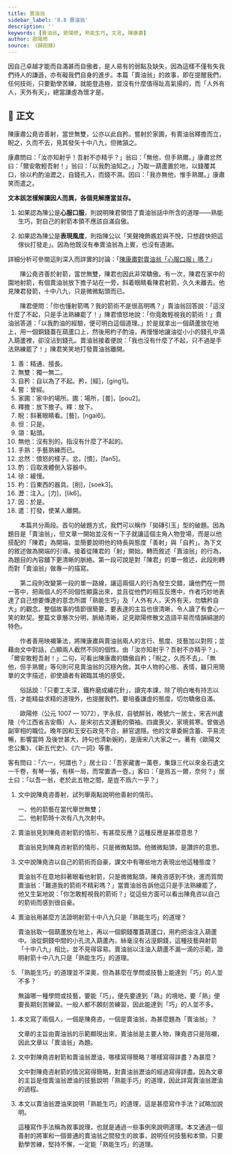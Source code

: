 ```yaml
---
title: 賣油翁
sidebar_label: '8.8 賣油翁'
description: ''
keywords: [賣油翁, 歐陽修, 熟能生巧, 文言, 陳康肅]
author: 歐陽修
source: 《歸田錄》
---
```


<!-- <AudioCard tracks={[{title:`【粵】〈曾子殺豬〉`, src:`/audio/曾子殺豬(粵語).mp3`,author:'韓非 (EDB)', cap:'粵語'},{title:'【普】〈曾子殺豬〉',src:'/audio/曾子殺豬(普通話).mp3',author:'韓非 (EDB)', cap:'普通話'}]} /> -->

<!-- ![曾子殺豬](/img/S1/曾子殺豬/Cover.jpg) -->

<Intro>

因自己卓越才能而自滿甚而自傲者，是人易有的弱點及缺失，因為這樣不僅有失我們待人的謙遜，亦有礙我們自身的進步。本篇「賣油翁」的故事，即在提醒我們，任何技術，只要勤學苦練，就能登造極，並沒有什麼值得趾高氣揚的，而「人外有人，天外有天」，總當謙虛為懷才是。

</Intro>

## 📖 正文

<div className="main prose">

陳康肅公堯咨<Annotate title="精通、擅長。">善</Annotate>射，當世<Annotate title="獨一無二。">無雙</Annotate>，公亦以此<Annotate title="自以為了不起。矜，粵 [經]，[ging1]。">自矜</Annotate>。<Annotate title="曾經。">嘗</Annotate>射於<Annotate title="家中的場所。圃：場所，粵 [普]，[pou2]。">家圃</Annotate>，有賣油翁<Annotate title="放下擔子。釋：放下。">釋擔</Annotate>而立，<Annotate title="斜著眼睛看。粵 [藝]，[ngai6]。">睨</Annotate>之，久而不去，見其發矢十中八九，<Annotate title="只是。">但</Annotate>微<Annotate title="點頭。">頷</Annotate>之。

康肅問曰：「汝亦知射乎！吾射不亦精乎？」翁曰：「<Annotate title="沒有別的，指沒有什麼了不起的。">無他</Annotate>，但<Annotate title="手藝熟練。">手熟</Annotate>爾。」康肅<Annotate title="憤怒的樣子。忿，粵 [憤]，[fan5]。">忿然</Annotate>曰：「爾安敢輕吾射！」翁曰：「以我<Annotate title="舀取液體倒入容器中。">酌</Annotate>油知之。」乃取一葫蘆置於地，以錢覆其口，<Annotate title="緩慢。">徐</Annotate>以<Annotate title="舀東西的器具。粵 [削]，[soek3]。">杓</Annotate>酌油<Annotate title="注入。粵 [力]，[lik6]">瀝</Annotate>之，自錢孔入，而錢不濕。<Annotate title="於是。">因</Annotate>曰：「我亦無他，惟手熟爾。」康肅笑而<Annotate title="打發，使某人離開。">遣</Annotate>之。

</div>

<DeepDive title="陳君最後無話可說，只是笑笑地讓賣油翁離開，你覺得是什麼原因？">

**文本該怎樣解讀因人而異，各個見解應當並存。**

1. 如果認為陳公是**心服口服**，則說明陳君領悟了賣油翁話中所含的道理——熟能生巧，對自己的射箭本領不應該自滿自傲。

2. 如果認為陳公是**表現風度**，則指陳公以「笑聲掩飾尷尬與不悅，只想趕快把這傢伙打發走」。因為他既沒有奉賣油翁為上賓，也沒有道謝。

詳細分析可參閱這則深入而詳實的討論：「[陳康肅對賣油翁「心服口服」嗎？](http://area.hcjh.tn.edu.tw/noise/wbbs/view.asp?articleid=20070325141108&Discuss=t543&Page=1)」

<!-- 〈賣油翁〉一文旨在說明「熟能生巧」之理，此無疑義。
從課文中，看不出陳堯咨後來對賣油翁「心服口服」，頂多就是佩服賣油翁「酌油」的技巧精湛。原本自覺受到「無禮冒犯」的不悅，在賣油翁拿出實力展示之後，覺得可以接受對方「但手熟爾」的說法，也就不再感到「忿然」。故「笑而遣之」的「笑」，乃基於此。
當時陳堯咨就「射於家圃」，雖然自矜射箭的技藝「當世無雙」，卻也還不到「百發百中」的神技，不過就是「十中八九」而已。若是陳堯咨真的「心服口服」，眼前的賣油翁不正是「提升射藝的明師」嗎？踏破鐵鞋無覓處，高人自動上門來，豈有不奉為上賓請益的道理？真的誠心悅服，沒有杯茶盞酒，起碼也要一臉誠懇地說聲「謝謝」，表現出「茅塞頓開」或「醍醐灌頂」的喜悅吧！
「遣之」有「打發他走」的意思。在怎樣的心思底下，身為主人的陳堯咨，只是想趕快把人打發走而已？
所以說，從課文中看不出陳堯咨對賣油翁「心服口服」。在我看來，陳堯咨的心裡應該是這樣想的：「我也同意『熟能生巧』的道理啦！不過酌油是酌油，射箭歸射箭，道理可以通用，但是兩者需要的技巧完全不同。歐哩喪，您就別在這裡搶鏡頭了！」
鄙意以為，「笑而遣之」寫出陳堯咨的「風度」（至少不是「關門放狗」）。對於賣油翁而言，熟能生巧的酌油技藝可以是「無他」（沒什麼了不起）；但是對陳堯咨而言，自己的射藝能臻至熟能生巧，當中的付出與射藝精湛的社會意義，就不只是一句輕描淡寫的「無他」而已。

「賣油翁」一文有一種「高手在民間」的味道，自詡「文武雙全」的陳堯咨，在歐陽脩筆下，是拿來襯托賣油翁的。描述陳堯咨射箭屬於略寫；賣油翁從酷酷出場到應對質疑，以至於表演酌油神技，屬於詳寫，敘述側重在賣油翁。所以陳堯咨在這文本中，顯得面貌模糊，不如賣油翁的形像生動鮮明。

像我就會覺得歐陽脩此文帶著「春秋筆法」，不直接評價人物與事件，而是透過「細節描寫」來委婉傳遞褒貶之意。例如一開始的「善射，當世無雙，公亦以此自矜」，跟著接續其後的「見其發矢十中八九，但微頷之」，形成明顯對比，這裡就有「微酸陳堯咨」的味道了。

陳堯咨在自家射箭場射箭，以我們對宋朝文人的理解，應該不會是策馬連發，而是站著射向固定的靶子，這「十中八九」跟「當世無雙」的距離頗遙遠啊！這樣的射藝也能算「當世無雙」的話，那就是「天下無人」了。

若果真是「策馬連發」而「十中八九」，歐陽脩卻故意略去不寫，那就是歐陽脩壞壞了。歐陽脩有沒有壞壞，不可得而知，但我們可以確認歐陽脩不是那種沒見過世面的荒村鄙夫、無知腐儒，用「當世無雙」、「自矜」對比「十中八九」，我怎麼看就是覺得很有問題。

一開始捧得高高的（善射，當世無雙），接著賣油翁出場到「笑而遣之」，一路崩解了「以此自矜」的陳堯咨，有一種從「志得意滿」的滿血狀態，突然被人潑冷水而熄火的落差。

陳堯咨對賣油翁是不是心服口服，解讀的歧異也在「笑而遣之」。這「笑而遣之」是心服口服而釋懷大笑，然後恭送高人離去？還是用笑聲掩飾尷尬與不悅，只想趕快把這傢伙打發走？明顯的，各有支持者，解讀感受因人而異了。

或許原文曾被節刪，而課本選文又少了最後一句：「此與莊生所謂解牛斫輪者何異？」讓此文解讀的線索不足。只是，文末加上這一句「此與莊生所謂解牛斫輪者何異？」再來推敲是否「心服口服」，也因著不同解讀的角度，在情意上依舊維持著互異的感知。

「感覺」這東西，是很難用「道理」說服別人的，因為別人的感覺也有他的道理。而我從課文的字裡行間，最初直覺到「不怎心服口服」的點，就是那個「遣之」。

陳堯咨當下是不是「心服口服」的狀態，其實完全掌握在歐陽脩那枝筆。我讀著文章，一開始有著「微酸陳堯咨」的味道，結尾這個「遣」字就會變成「趕快把人打發走」；如果不認為文章開頭有「微酸陳堯咨」的氣味，也許就不會覺得那個「遣」字藏有歐陽脩的某些小心思了。

在《語言與人生》（早川著，柳之元譯，76年2月初版）一書中讀過這麼一段話：「一切推論都有一點相同的性質──那就是說，它們都是根據了已經觀察到的事物，對於並不直接知道的事物所作的結論。」以此觀點言之，「心服口服」是一種推論，「口服心不服」也是一種推論，文學的體悟不同於科學報告的檢證，文學體悟出不同的結論，可以經由相同的文本條件推論出來，這也是文學作品觸動人們「情商感知」無可避免的結果，即便這作品主軸在於申論理性或經驗法則、如「熟能生巧」，還是免不了存在著情意的成分，才能讓作品的角色與情節動人。

在教材編撰與課堂討論上，屬於情意的部分，對於有理有據、各有體悟的見解應當並存，鼓勵學生從「我覺得」開始，到「因為某某與某某，所以我認為」發展，課本不要總是將某個說法寫得死死的，讓學生只能背起來，也讓不同看法的教師很難發揮，因為考試只要標準答案，不接受「因為某某與某某，所以我認為」的不同結果。

最後還是要再次強調，「情商感知」的課題拿來討論，有做學問的樂趣，拿來當考題就苦了考生。文義理解的試題，應該要避免「情商感知」的提問，尤其是在重要考試的場合中。 -->

</DeepDive>

<Translation>

　　陳公堯咨善於射箭，當世無雙，陳君也因此非常驕傲。有一次，陳君在家中的園地射箭，有個賣油翁放下擔子站在一旁，斜着眼睛看陳君射箭，久久未離去。他見陳君發箭，十中八九，只是微微點頭而已。

　　陳君便問：「你也懂射箭嗎？我的箭術不是很高明嗎？」賣油翁回答說：「這沒什麼了不起，只是手法熟練罷了！」陳君憤怒地說：「你竟敢輕視我的箭術！」賣油翁答道：「以我酌油的經驗，便可明白這個道理。」於是就拿出一個葫蘆放在地上，用一個銅錢蓋在葫蘆口上，然後用杓子酌油，再慢慢地讓油從小小的錢孔中滴入葫蘆裡，卻沒沾到錢孔。賣油翁接着便說：「我也沒有什麼了不起，只不過是手法熟練罷了！」陳君笑笑地打發賣油翁離開。

</Translation>

<Dictionary>
  <ol>
    <li>善：精通、擅長。</li>
    <li>無雙：獨一無二。</li>
    <li>自矜：自以為了不起。矜，<Py>[經]，[ging1]</Py>。</li>
    <li>嘗：曾經。</li>
    <li>家圃：家中的場所。圃：場所，<Py>[普]，[pou2]</Py>。</li>
    <li>釋擔：放下擔子。釋：放下。</li>
    <li>睨：斜著眼睛看。<Py>[藝]，[ngai6]</Py>。</li>
    <li>但：只是。</li>
    <li>頜：點頭。</li>
    <li>無他：沒有別的，指沒有什麼了不起的。</li>
    <li>手熟：手藝熟練而已。</li>
    <li>忿然：憤怒的樣子。忿，<Py>[憤]，[fan5]</Py>。</li>
    <li>酌：舀取液體倒入容器中。</li>
    <li>徐：緩慢。</li>
    <li>杓：舀東西的器具。<Py>[削]，[soek3]</Py>。</li>
    <li>瀝：注入。<Py>[力]，[lik6]</Py>。</li>
    <li>因：於是。</li>
    <li>遣：打發，使某人離開。</li>
  </ol>
</Dictionary>

<Media>

<Tabs>
  <TabItem value='課文動畫' default>
    <Youtube id='JdBeYWrWZT8' />
  </TabItem>
  <TabItem value='作者介紹'>
    <Youtube id='-48zroLRBjM' />
  </TabItem>
  <TabItem value='課文講解'>
    <Youtube id='RW5ap1tnUFM' />
  </TabItem>
</Tabs>

</Media>

<Appreciation>

　　本篇共分兩段。首句的破題方式，我們可以稱作「拋磚引玉」型的破題。因為題目是「賣油翁」，但文章一開始並沒有一下子就讓這個主角人物登場，而是以他搭配的「陳君」為開端，並簡要說明他的特長與態度「善射」與「自矜」。為下文的敘述做為開端的引導。接着從陳君的「射」開始，轉而敘述「賣油翁」的行為，為題目的內容舖下更清晰的脈絡。第一段可說是對「陳君」的單一敘述，此段則轉而對「賣油翁」做專一的描寫。

　　第二段則改變第一段的單一路線，讓這兩個人的行為發生交錯，讓他們在一問一答中，把兩個人的不同個性顯露出來，並且從他們的相互反應中，作者巧妙地表達了自己想要傳達的意念所謂「熟能生巧」及「人外有人，天外有天，勿驕矜自大」的觀念。整個故事的情節很簡要，要表達的主旨也很清晰，令人讀了有會心一笑的默契。整篇文章層次分明，脈絡清晰，足見歐陽修散文造語平易而情韻綿邈的特色。

　　作者善用映襯筆法，將陳康肅與賣油翁兩人的言行、態度、技藝加以對照；並藉由文中對話，凸顯兩人截然不同的個性。由「汝亦知射乎？吾射不亦精乎？」、「爾安敢輕吾射！」二句，可看出陳康肅的驕傲自矜；「睨之，久而不去」、「無他，但手熟爾」等句則可見賣油翁的沉穩內斂。其中人物的心態、表情，雖只用簡單的文字描述，卻使讀者有親臨其境的感受。

　　俗話說：「只要工夫深，鐵杵磨成繡花針」，讀完本課，除了明白唯有持志以恆，才能精益求精的道理外，也提醒我們，要培養謙虛的態度，切勿驕傲自滿。

</Appreciation>

<Biography>

　　歐陽修（公元 1007 — 1072），字永叔，自號醉翁，晚號六一居士，宋吉州盧陵（今江西省吉安縣）人，是宋初古文運動的領袖。四歲喪父，家境貧寒。曾做過副宰相的職位。晚年因和王安石政見不合，辭官退隱。他的文章委婉含蓄、平易流暢，影響當時 及後世甚大，詩句也清新婉約，是唐宋八大家之一。著有《歐陽文忠公集》、《新五代史》、《六一詞》等書。

<Note title="為什麼歐陽修自稱「六一居士」？">

客有問曰：「六一，何謂也？」居士曰：「吾家藏書一萬卷，集錄三代以來金石遺文一千卷，有琴一張，有棋一局，而常置酒一壺。」客曰：「是爲五一爾，奈何？」居士曰：「以吾一翁，老於此五物之間，是豈不爲六一乎？」

</Note>

</Biography>

<!-- <ChallengeItem>
    <Quiz href="" />
    <Solution>
      <QuizAnswers />
    </Solution>
  </ChallengeItem> -->
  
<Challenges>
  <ChallengeItem>
    <Tabs>
      <TabItem value="內容討論" default>

1. 文中說陳堯咨善射，試列舉兩點說明他善射的情形。

    <Task>
    
    一、他的箭藝在當代舉世無雙；  
    二、他射箭時十次有八九次射中。
    
    </Task>

2. 賣油翁見到陳堯咨射箭的情形，有甚麼反應？這種反應是甚麼意思？

    <Task>
    
    賣油翁見到陳堯咨射箭的情形，只是微微點頭。他微微點頭，是讚許的意思。
    
    </Task>

3. 文中說陳堯咨以自己的箭術而自豪，課文中有哪些地方表現出他這種態度？

    <Task>
    
    賣油翁不在意地斜著眼看他射箭，只是微微點頭，陳堯咨感到不快，進而質問賣油翁：「難道我的箭術不精彩嗎？」當賣油翁告訴他這只是手法熟練罷了，他又生氣地說：「你怎敢輕視我的箭術？」從這些方面可以看出陳堯咨以自己的箭術而感到很自豪。
    
    </Task>

4. 賣油翁用甚麼方法證明射箭十中八九只是「熟能生巧」的道理？

    <Task>
    
    賣油翁取一個葫蘆放在地上，再以一個銅錢覆蓋葫蘆口，用杓把油注入葫蘆中。油從銅錢中間的小孔流入葫蘆內，絲毫沒有沾溼銅錢，這種技藝與射箭「十中八九」相比，並不見得容易。賣油翁以注油入葫蘆不漏一滴的示範，證明射箭十中八九只是「熟能生巧」的道理。
    
    </Task>

5. 「熟能生巧」的道理並不深奧，但為甚麼在學問或技藝上能達到「巧」的人並不多？

    <Task>
    
    無論哪一種學問或技藝，要能「巧」，便先要達到「熟」的境地，要「熟」便要長期刻苦練習。一般人都不願刻苦練習，因此能達到「巧」的人並不多。
    
    </Task>

</TabItem>

<TabItem value="作法討論">

1. 本文寫了兩個人，一個是陳堯咨，一個是賣油翁，為甚麼題為「賣油翁」？

    <Task>文章的主旨由賣油翁的示範顯現出來，賣油翁是主要人物，陳堯咨只是陪襯，因此文章以「賣油翁」為題。</Task>

2. 文中對陳堯咨射箭和賣油翁瀝油，哪樣寫得簡略？哪樣寫得詳盡？為甚麼？

    <Task>文中對陳堯咨射箭的情況寫得簡略，對賣油翁瀝油的經過寫得詳盡。因為文章的主旨是借賣油翁瀝油的技藝說明「熟能手巧」的道理，因此詳寫賣油翁瀝油的過程。</Task>

3. 本文以賣油翁瀝油來說明「熟能生巧」的道理，這是甚麼寫作手法？試略加說明。

    <Task>這種寫作手法稱為敘事說理，也就是通過一些事例來說明道理。本文通過一個善射的將軍和一個普通的賣油翁之間發生的故事，說明任何技藝和本領，只要勤學苦練，堅持不懈，一定能「熟能生巧」的道理。</Task>

</TabItem>

</Tabs>

<NoSolution />

</ChallengeItem>

</Challenges>